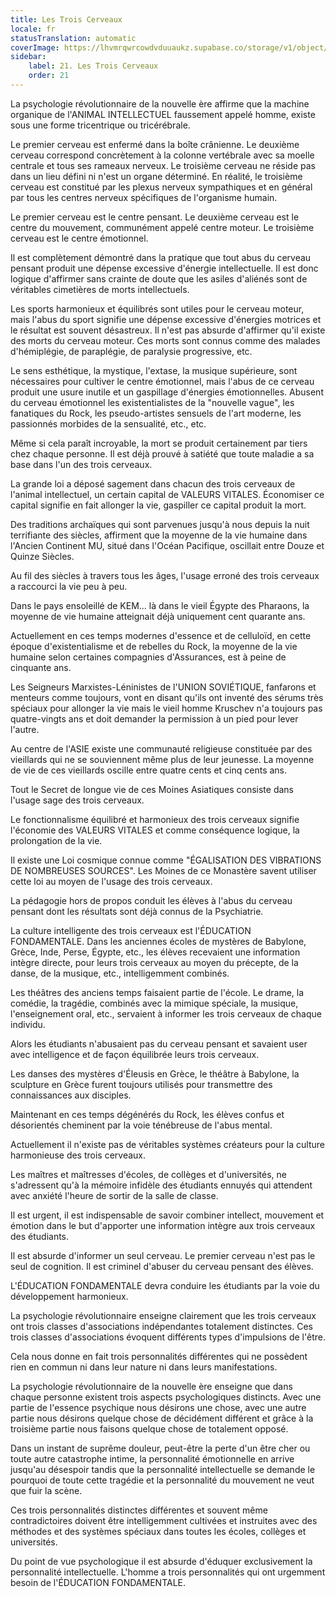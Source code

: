 ```yaml
---
title: Les Trois Cerveaux
locale: fr
statusTranslation: automatic
coverImage: https://lhvmrqwrcowdvduuaukz.supabase.co/storage/v1/object/public/strapi-uploads/small_cover-educacion-fundamental.webp-2d51a7828a2b1309555be27f7e2a61a0.webp
sidebar:
    label: 21. Les Trois Cerveaux
    order: 21
---
```

La psychologie révolutionnaire de la nouvelle ère affirme que la machine organique de l'ANIMAL INTELLECTUEL faussement appelé homme, existe sous une forme tricentrique ou tricérébrale.

Le premier cerveau est enfermé dans la boîte crânienne. Le deuxième cerveau correspond concrètement à la colonne vertébrale avec sa moelle centrale et tous ses rameaux nerveux. Le troisième cerveau ne réside pas dans un lieu défini ni n'est un organe déterminé. En réalité, le troisième cerveau est constitué par les plexus nerveux sympathiques et en général par tous les centres nerveux spécifiques de l'organisme humain.

Le premier cerveau est le centre pensant. Le deuxième cerveau est le centre du mouvement, communément appelé centre moteur. Le troisième cerveau est le centre émotionnel.

Il est complètement démontré dans la pratique que tout abus du cerveau pensant produit une dépense excessive d'énergie intellectuelle. Il est donc logique d'affirmer sans crainte de doute que les asiles d'aliénés sont de véritables cimetières de morts intellectuels.

Les sports harmonieux et équilibrés sont utiles pour le cerveau moteur, mais l'abus du sport signifie une dépense excessive d'énergies motrices et le résultat est souvent désastreux. Il n'est pas absurde d'affirmer qu'il existe des morts du cerveau moteur. Ces morts sont connus comme des malades d'hémiplégie, de paraplégie, de paralysie progressive, etc.

Le sens esthétique, la mystique, l'extase, la musique supérieure, sont nécessaires pour cultiver le centre émotionnel, mais l'abus de ce cerveau produit une usure inutile et un gaspillage d'énergies émotionnelles. Abusent du cerveau émotionnel les existentialistes de la "nouvelle vague", les fanatiques du Rock, les pseudo-artistes sensuels de l'art moderne, les passionnés morbides de la sensualité, etc., etc.

Même si cela paraît incroyable, la mort se produit certainement par tiers chez chaque personne. Il est déjà prouvé à satiété que toute maladie a sa base dans l'un des trois cerveaux.

La grande loi a déposé sagement dans chacun des trois cerveaux de l'animal intellectuel, un certain capital de VALEURS VITALES. Économiser ce capital signifie en fait allonger la vie, gaspiller ce capital produit la mort.

Des traditions archaïques qui sont parvenues jusqu'à nous depuis la nuit terrifiante des siècles, affirment que la moyenne de la vie humaine dans l'Ancien Continent MU, situé dans l'Océan Pacifique, oscillait entre Douze et Quinze Siècles.

Au fil des siècles à travers tous les âges, l'usage erroné des trois cerveaux a raccourci la vie peu à peu.

Dans le pays ensoleillé de KEM... là dans le vieil Égypte des Pharaons, la moyenne de vie humaine atteignait déjà uniquement cent quarante ans.

Actuellement en ces temps modernes d'essence et de celluloïd, en cette époque d'existentialisme et de rebelles du Rock, la moyenne de la vie humaine selon certaines compagnies d'Assurances, est à peine de cinquante ans.

Les Seigneurs Marxistes-Léninistes de l'UNION SOVIÉTIQUE, fanfarons et menteurs comme toujours, vont en disant qu'ils ont inventé des sérums très spéciaux pour allonger la vie mais le vieil homme Kruschev n'a toujours pas quatre-vingts ans et doit demander la permission à un pied pour lever l'autre.

Au centre de l'ASIE existe une communauté religieuse constituée par des vieillards qui ne se souviennent même plus de leur jeunesse. La moyenne de vie de ces vieillards oscille entre quatre cents et cinq cents ans.

Tout le Secret de longue vie de ces Moines Asiatiques consiste dans l'usage sage des trois cerveaux.

Le fonctionnalisme équilibré et harmonieux des trois cerveaux signifie l'économie des VALEURS VITALES et comme conséquence logique, la prolongation de la vie.

Il existe une Loi cosmique connue comme "ÉGALISATION DES VIBRATIONS DE NOMBREUSES SOURCES". Les Moines de ce Monastère savent utiliser cette loi au moyen de l'usage des trois cerveaux.

La pédagogie hors de propos conduit les élèves à l'abus du cerveau pensant dont les résultats sont déjà connus de la Psychiatrie.

La culture intelligente des trois cerveaux est l'ÉDUCATION FONDAMENTALE. Dans les anciennes écoles de mystères de Babylone, Grèce, Inde, Perse, Égypte, etc., les élèves recevaient une information intègre directe, pour leurs trois cerveaux au moyen du précepte, de la danse, de la musique, etc., intelligemment combinés.

Les théâtres des anciens temps faisaient partie de l'école. Le drame, la comédie, la tragédie, combinés avec la mimique spéciale, la musique, l'enseignement oral, etc., servaient à informer les trois cerveaux de chaque individu.

Alors les étudiants n'abusaient pas du cerveau pensant et savaient user avec intelligence et de façon équilibrée leurs trois cerveaux.

Les danses des mystères d'Éleusis en Grèce, le théâtre à Babylone, la sculpture en Grèce furent toujours utilisés pour transmettre des connaissances aux disciples.

Maintenant en ces temps dégénérés du Rock, les élèves confus et désorientés cheminent par la voie ténébreuse de l'abus mental.

Actuellement il n'existe pas de véritables systèmes créateurs pour la culture harmonieuse des trois cerveaux.

Les maîtres et maîtresses d'écoles, de collèges et d'universités, ne s'adressent qu'à la mémoire infidèle des étudiants ennuyés qui attendent avec anxiété l'heure de sortir de la salle de classe.

Il est urgent, il est indispensable de savoir combiner intellect, mouvement et émotion dans le but d'apporter une information intègre aux trois cerveaux des étudiants.

Il est absurde d'informer un seul cerveau. Le premier cerveau n'est pas le seul de cognition. Il est criminel d'abuser du cerveau pensant des élèves.

L'ÉDUCATION FONDAMENTALE devra conduire les étudiants par la voie du développement harmonieux.

La psychologie révolutionnaire enseigne clairement que les trois cerveaux ont trois classes d'associations indépendantes totalement distinctes. Ces trois classes d'associations évoquent différents types d'impulsions de l'être.

Cela nous donne en fait trois personnalités différentes qui ne possèdent rien en commun ni dans leur nature ni dans leurs manifestations.

La psychologie révolutionnaire de la nouvelle ère enseigne que dans chaque personne existent trois aspects psychologiques distincts. Avec une partie de l'essence psychique nous désirons une chose, avec une autre partie nous désirons quelque chose de décidément différent et grâce à la troisième partie nous faisons quelque chose de totalement opposé.

Dans un instant de suprême douleur, peut-être la perte d'un être cher ou toute autre catastrophe intime, la personnalité émotionnelle en arrive jusqu'au désespoir tandis que la personnalité intellectuelle se demande le pourquoi de toute cette tragédie et la personnalité du mouvement ne veut que fuir la scène.

Ces trois personnalités distinctes différentes et souvent même contradictoires doivent être intelligemment cultivées et instruites avec des méthodes et des systèmes spéciaux dans toutes les écoles, collèges et universités.

Du point de vue psychologique il est absurde d'éduquer exclusivement la personnalité intellectuelle. L'homme a trois personnalités qui ont urgemment besoin de l'ÉDUCATION FONDAMENTALE.

